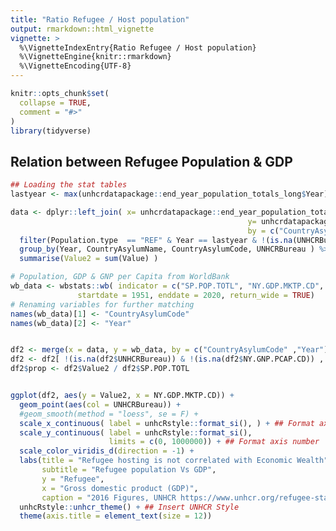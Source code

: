 ```yaml
---
title: "Ratio Refugee / Host population"
output: rmarkdown::html_vignette
vignette: >
  %\VignetteIndexEntry{Ratio Refugee / Host population}
  %\VignetteEngine{knitr::rmarkdown}
  %\VignetteEncoding{UTF-8}
---
```


```r
knitr::opts_chunk$set(
  collapse = TRUE,
  comment = "#>"
)
library(tidyverse)
```

## Relation between Refugee Population & GDP

```r

## Loading the stat tables
lastyear <- max(unhcrdatapackage::end_year_population_totals_long$Year)

data <- dplyr::left_join( x= unhcrdatapackage::end_year_population_totals_long, 
                                                     y= unhcrdatapackage::reference, 
                                                     by = c("CountryAsylumCode" = "iso_3")) %>%
  filter(Population.type  == "REF" & Year == lastyear & !(is.na(UNHCRBureau))) %>%
  group_by(Year, CountryAsylumName, CountryAsylumCode, UNHCRBureau ) %>%
  summarise(Value2 = sum(Value) )

# Population, GDP & GNP per Capita from WorldBank
wb_data <- wbstats::wb( indicator = c("SP.POP.TOTL", "NY.GDP.MKTP.CD", "NY.GDP.PCAP.CD", "NY.GNP.PCAP.CD"),
               startdate = 1951, enddate = 2020, return_wide = TRUE)
# Renaming variables for further matching
names(wb_data)[1] <- "CountryAsylumCode"
names(wb_data)[2] <- "Year"


df2 <- merge(x = data, y = wb_data, by = c("CountryAsylumCode" ,"Year"), all.x = TRUE)
df2 <- df2[ !(is.na(df2$UNHCRBureau)) & !(is.na(df2$NY.GNP.PCAP.CD)) , ]
df2$prop <- df2$Value2 / df2$SP.POP.TOTL


ggplot(df2, aes(y = Value2, x = NY.GDP.MKTP.CD)) + 
  geom_point(aes(col = UNHCRBureau)) + 
  #geom_smooth(method = "loess", se = F) +  
  scale_x_continuous( label = unhcRstyle::format_si(), ) + ## Format axis number
  scale_y_continuous( label = unhcRstyle::format_si(), 
                      limits = c(0, 1000000)) + ## Format axis number
  scale_color_viridis_d(direction = -1) +
  labs(title = "Refugee hosting is not correlated with Economic Wealth", 
       subtitle = "Refugee population Vs GDP", 
       y = "Refugee", 
       x = "Gross domestic product (GDP)", 
       caption = "2016 Figures, UNHCR https://www.unhcr.org/refugee-statistics/, World bank") +
  unhcRstyle::unhcr_theme() + ## Insert UNHCR Style
  theme(axis.title = element_text(size = 12))


```